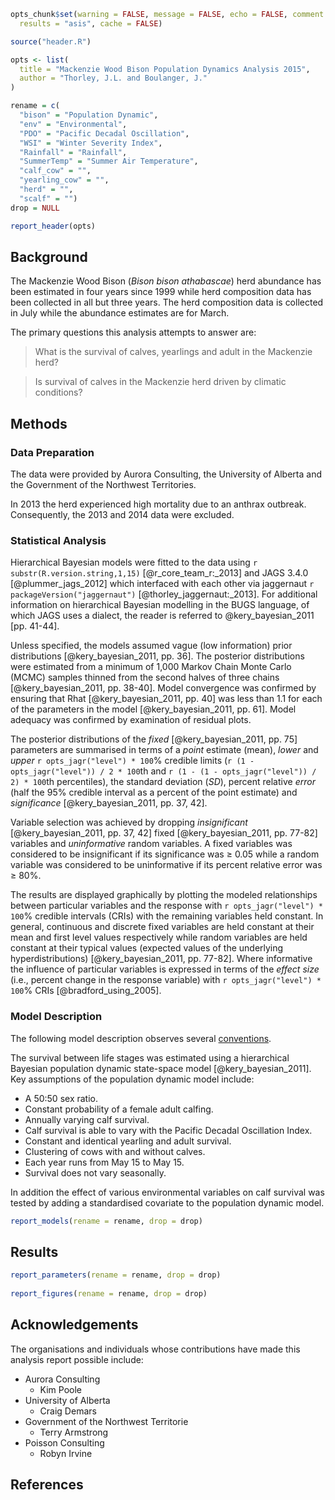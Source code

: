 ```r

opts_chunk$set(warning = FALSE, message = FALSE, echo = FALSE, comment = NA, 
  results = "asis", cache = FALSE)

source("header.R")
```

```r

opts <- list(
  title = "Mackenzie Wood Bison Population Dynamics Analysis 2015",
  author = "Thorley, J.L. and Boulanger, J."
)

rename = c(
  "bison" = "Population Dynamic",
  "env" = "Environmental",
  "PDO" = "Pacific Decadal Oscillation",
  "WSI" = "Winter Severity Index",
  "Rainfall" = "Rainfall",
  "SummerTemp" = "Summer Air Temperature", 
  "calf_cow" = "",
  "yearling_cow" = "",
  "herd" = "",
  "scalf" = "")
drop = NULL
```

```r
report_header(opts)
```

## Background

The Mackenzie Wood Bison (*Bison bison athabascae*) herd abundance has been 
estimated in four years since 1999 while herd composition data has been 
collected in all but three years. The herd composition data is collected in 
July while the abundance estimates are for March.

The primary questions this analysis attempts to answer are:

> What is the survival of calves, yearlings and adult in the Mackenzie herd?

> Is survival of calves in the Mackenzie herd driven by climatic conditions?

## Methods

### Data Preparation

The data were provided by Aurora Consulting, the University of Alberta and 
the Government of the Northwest Territories.

In 2013 the herd experienced high mortality due to an anthrax outbreak. 
Consequently, the 2013 and 2014 data were excluded.

### Statistical Analysis

Hierarchical Bayesian models were fitted to the data using 
`r substr(R.version.string,1,15)` [@r_core_team_r:_2013] 
and JAGS 3.4.0 [@plummer_jags_2012]
which interfaced with each other via 
jaggernaut `r packageVersion("jaggernaut")` [@thorley_jaggernaut:_2013]. 
For additional information on hierarchical Bayesian modelling in the BUGS language, of which JAGS uses a dialect, the reader is referred to @kery_bayesian_2011 [pp. 41-44].

Unless specified, the models assumed vague (low information) prior distributions 
[@kery_bayesian_2011, pp. 36]. The posterior distributions were estimated from a minimum of 1,000 Markov Chain Monte Carlo (MCMC) samples thinned 
from the second halves of three chains [@kery_bayesian_2011, pp. 38-40]. 
Model convergence was confirmed by ensuring that Rhat [@kery_bayesian_2011, pp. 40]
 was less than 1.1 for each of the parameters in the model 
 [@kery_bayesian_2011, pp. 61]. 
Model adequacy was confirmed by examination of residual plots.

The posterior distributions of the *fixed* 
[@kery_bayesian_2011, pp. 75] parameters
are summarised in terms of a *point* estimate (mean), 
*lower* and *upper* `r opts_jagr("level") * 100`% credible limits (`r (1 - opts_jagr("level")) / 2 * 100`th 
and `r (1 - (1 - opts_jagr("level")) / 2) * 100`th percentiles), the standard deviation (*SD*), percent relative *error* (half the 95% credible interval as a percent of the point estimate) and *significance* [@kery_bayesian_2011, pp. 37, 42].

Variable selection was achieved by dropping *insignificant* 
[@kery_bayesian_2011, pp. 37, 42] fixed [@kery_bayesian_2011, pp. 77-82] variables
and *uninformative* random  variables.
A fixed variables was considered to be
insignificant if its significance was $\geq$ 0.05 while a random variable was
considered to be uninformative if its percent relative error was $\geq$ 80%.

The results are displayed 
graphically by plotting the modeled relationships between particular 
variables and the response with `r opts_jagr("level") * 100`% 
credible intervals (CRIs) with the 
remaining variables held constant. In general, 
continuous and discrete fixed variables are held constant at their mean and 
first level values respectively while random variables are held constant at their 
typical values (expected values of the underlying hyperdistributions) 
[@kery_bayesian_2011, pp. 77-82]. 
Where informative the influence of particular variables is expressed in terms 
of the *effect size* (i.e., percent change in the response variable) with 
`r opts_jagr("level") * 100`% CRIs 
[@bradford_using_2005].

### Model Description

The following model description observes several [conventions](http://www.poissonconsulting.ca/modeling/model-description-conventions.html).

The survival between life stages was estimated using a hierarchical Bayesian 
population dynamic state-space model [@kery_bayesian_2011].
Key assumptions of the population dynamic model include:

- A 50:50 sex ratio.
- Constant probability of a female adult calfing.
- Annually varying calf survival.
- Calf survival is able to vary with the Pacific Decadal Oscillation Index.
- Constant and identical yearling and adult survival.
- Clustering of cows with and without calves.
- Each year runs from May 15 to May 15.
- Survival does not vary seasonally.

In addition the effect of various environmental variables on calf
survival was tested by adding a standardised covariate to the population dynamic model.

```r
report_models(rename = rename, drop = drop)
```

## Results

```r
report_parameters(rename = rename, drop = drop)
  
report_figures(rename = rename, drop = drop)
```

## Acknowledgements

The organisations and individuals whose contributions have made this analysis report possible include:

- Aurora Consulting
    - Kim Poole
- University of Alberta
    - Craig Demars
- Government of the Northwest Territorie
    - Terry Armstrong
- Poisson Consulting
    - Robyn Irvine

## References

